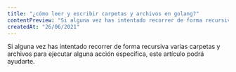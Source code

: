 ```yaml
---
title: "¿cómo leer y escribir carpetas y archivos en golang?"
contentPreview: "Si alguna vez has intentado recorrer de forma recursiva varias carpetas y archivos para ejecutar alguna acción específica, este artículo podrá ayudarte."
createdAt: "26/06/2021"
---
```


Si alguna vez has intentado recorrer de forma recursiva varias carpetas y archivos para ejecutar alguna acción específica, este artículo podrá ayudarte.



